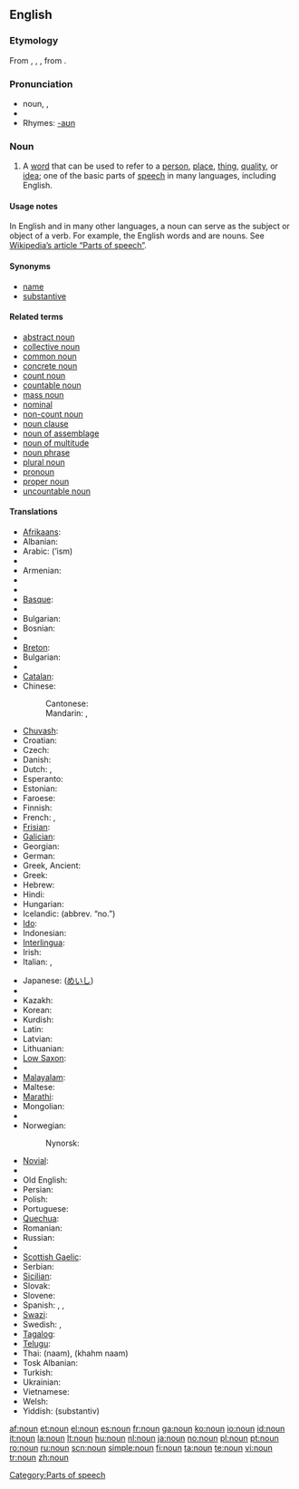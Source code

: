 {{wikipedia}}
==English==

===Etymology===
From {{etyl|xno}} {{term|noun|lang=xno}}, {{term|non|lang=xno}}, {{term|nom|lang=xno}}, from {{etyl|la}} {{term|nomen|nōmen|name|lang=la}}.

===Pronunciation===
* noun, {{IPA|/naʊn/}}, {{SAMPA|/naUn/}}
* {{audio|en-us-inlandnorth-noun.ogg|Audio (US-Inland North)}}
* Rhymes: [[Rhymes:English:-aʊn|-aʊn]]

===Noun===
{{en-noun}}

# {{grammar}} A [[word]] that can be used to refer to a [[person]], [[place]], [[thing]], [[quality]], or [[idea]]; one of the basic parts of [[speech]] in many languages, including English.

====Usage notes====
In English and in many other languages, a noun can serve as the subject or object of a verb. For example, the English words {{term|table}} and {{term|computer}} are nouns.  See [[w:Part of speech|Wikipedia’s article “Parts of speech”]].

====Synonyms====
* [[name]]
* [[substantive]]

====Related terms====
* [[abstract noun]]
* [[collective noun]]
* [[common noun]]
* [[concrete noun]]
* [[count noun]]
* [[countable noun]]
* [[mass noun]]
* [[nominal]]
* [[non-count noun]]
* [[noun clause]]
* [[noun of assemblage]]
* [[noun of multitude]]
* [[noun phrase]]
* [[plural noun]]
* [[pronoun]]
* [[proper noun]]
* [[uncountable noun]]

====Translations====
{{trans-top|gramatical category}}
* [[Afrikaans]]: {{t|af|byvoeglike naamwoord|xs=Afrikaans}}
* Albanian: {{t-|sq|emër|xs=Albanian}}
* Arabic: {{Arab|[[اسم]]}} (’ism) {{m}}
* {{trreq|Aragonese}}
* Armenian: {{t|hy|գոյական անուն|tr=goyakan anun}}
* {{trreq|Asturian}}
* {{trreq|Azeri}}
* [[Basque]]: {{t|eu|izen}}
* {{trreq|Belarusian}}
* Bulgarian: {{t|bg|съществително име|m|tr=səštestvítelno ime}}
* Bosnian: {{t|bs|imenice}}
* {{trreq|Bishnupriya Manipuri}}
* [[Breton]]: {{t|br|anv-kadarn}}
* Bulgarian: {{t|bg|съществително име}}
* {{trreq|Burmese}}
* [[Catalan]]: {{t|ca|substantiu|m}}
* Chinese:
*: Cantonese: {{t|zh-yue|名詞|tr=ming4 ci4}}
*: Mandarin: {{t|cmn|名詞}}, {{t|cmn|名词|tr=míngcí}}
* [[Chuvash]]: {{t|cv|япала ячĕ}}
* Croatian: {{t-|hr|imenica|f}}
* Czech: {{t-|cs|podstatné jméno|n}}
* Danish: {{t|da|navneord|n}}
* Dutch: {{t+|nl|zelfstandig naamwoord|n}}, {{t+|nl|substantief|n}}
* Esperanto: {{t+|eo|substantivo|xs=Esperanto}}
* Estonian: {{t-|et|nimisõna}}
* Faroese: {{t|fo|navnorð}}
* Finnish: {{t+|fi|substantiivi}}
* French: {{t+|fr|nom|m}}, {{t+|fr|substantif|m}}
* [[Frisian]]: {{t|fy|haadwurd|n}}
* [[Galician]]: {{t|gl|substantivo}}
* Georgian: {{t|ka|არსებითი სახელი|tr=arsebit‘i saxeli}}
* German: {{t+|de|Substantiv|n}}
* Greek, Ancient: {{tø|grc|sc=polytonic|ὄνομα|tr=ónoma|n|xs=Ancient Greek}}
* Greek: {{t+|el|ουσιαστικό|n|tr=ousiastikó|sc=Grek}}
* Hebrew: {{t|he|שם־עצם|m|tr=shem-’etsem}}
* Hindi: {{t|hi|संज्ञा|m|tr=sangyaa}}
* Hungarian: {{t+|hu|főnév}}
* Icelandic: {{t|is|nafnorð|n}} (abbrev. “no.”)
* [[Ido]]: {{t|io|substantivo}}
* Indonesian: {{t-|id|kata benda|xs=Indonesian}}
* [[Interlingua]]: {{t|ia|substantivo}}
* Irish: {{t+|ga|ainmfhocal|m|xs=Irish}}
* Italian: {{t+|it|nome|m}}, {{t+|it|sostantivo|m}}
{{trans-mid}}
* Japanese: {{t|ja|名詞|tr=meishí}} ([[めいし]])
* {{trreq|Javanese}}
* Kazakh: {{t|kk|зат есім}}
* Korean: {{t+|ko|명사|tr=myeongsa|sc=Hang}}
* Kurdish: {{t+|ku|ناو|sc=KUchar}}
* Latin: {{t+|la|nomen|n}}
* Latvian: {{t+|lv|lietvārds|m|xs=Latvian}}
* Lithuanian: {{t|lt|daiktavardis}}
* [[Low Saxon]]: {{t|nds|substantiv}}
* {{trreq|Malay}}
* [[Malayalam]]: {{t|ml|നാമം|tr=naamam}}
* Maltese: {{t-|mt|nom|xs=Maltese}}
* [[Marathi]]: {{t|mr|नाम}}
* Mongolian: {{t|mn|нэр үг}}
* {{trreq|Nepali}}
* Norwegian: {{t+|no|substantiv|n}}
*: Nynorsk: {{t|nn|substantiv}}
* [[Novial]]: {{t|nov|substantive}}
* {{trreq|Occitan}}
* Old English: {{t-|ang|nama|m|xs=Old English}}
* Persian: {{t|fa|اسم}}
* Polish: {{t+|pl|rzeczownik|m}}
* Portuguese: {{t+|pt|substantivo|m}}
* [[Quechua]]: {{t|qu|sutirimana}}
* Romanian: {{t+|ro|substantiv|n}}
* Russian: {{t+|ru|имя существительное|n|tr=ímja suščestvítel’noje|sc=Cyrl}}
* {{trreq|Scots}}
* [[Scottish Gaelic]]: {{t|gd|ainmear}}
* Serbian: {{t-|sr|imenica|f}}
* [[Sicilian]]: {{t|scn|sustantivu}}
* Slovak: {{t|sk|podstatné meno|n}}
* Slovene: {{t+|sl|samostalnik|m}}
* Spanish: {{t+|es|sustantivo|m}}, {{t+|es|substantivo|m}}, {{qualifier|Venezuela}} {{t+|es|nombre|m}}
* [[Swazi]]: {{t|ss|libito}}
* Swedish: {{t+|sv|substantiv|n}}, {{t+|sv|nomen|n}}
* [[Tagalog]]: {{t|tl|pangngalan}}
* [[Telugu]]: {{t|te|నామవాచకము|tr=nAmavAchakamu}}
* Thai: {{Thai|[[นาม]]}} (naam), {{Thai|[[คำนาม]]}} (khahm naam)
* Tosk Albanian: {{t|als|substantiv}}
* Turkish: {{t+|tr|isim}}
* Ukrainian: {{t|uk|іменник}}
* Vietnamese: {{t+|vi|danh từ|xs=Vietnamese}}
* Welsh: {{t|cy|enw}}
* Yiddish: {{t|yi|סובסטאנטיוו}} (substantiv) {{n}}
{{trans-bottom}}

[[Category:Parts of speech]]

[[af:noun]]
[[et:noun]]
[[el:noun]]
[[es:noun]]
[[fr:noun]]
[[ga:noun]]
[[ko:noun]]
[[io:noun]]
[[id:noun]]
[[it:noun]]
[[la:noun]]
[[lt:noun]]
[[hu:noun]]
[[nl:noun]]
[[ja:noun]]
[[no:noun]]
[[pl:noun]]
[[pt:noun]]
[[ro:noun]]
[[ru:noun]]
[[scn:noun]]
[[simple:noun]]
[[fi:noun]]
[[ta:noun]]
[[te:noun]]
[[vi:noun]]
[[tr:noun]]
[[zh:noun]]